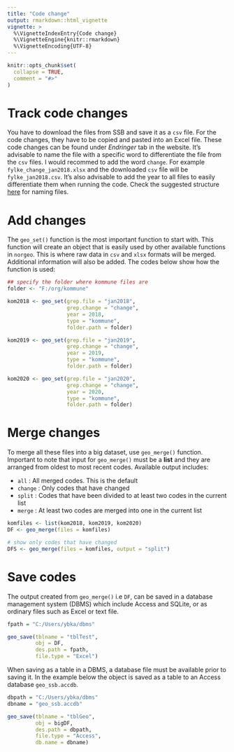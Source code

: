 ```yaml
---
title: "Code change"
output: rmarkdown::html_vignette
vignette: >
  %\VignetteIndexEntry{Code change}
  %\VignetteEngine{knitr::rmarkdown}
  %\VignetteEncoding{UTF-8}
---
```


```r
knitr::opts_chunk$set(
  collapse = TRUE,
  comment = "#>"
)
```


# Track code changes

You have to download the files from SSB and save it as a `csv` file. For the code changes, they have to be copied and pasted into an Excel file. These code changes can be found under *Endringer* tab in the website. It's advisable to name the file with a specific word to differentiate the file from the `csv` files. I would recommed to add the word `change`. For example `fylke_change_jan2018.xlsx` and the downloaded `csv` file will be `fylke_jan2018.csv`. It's also advisable to add the year to all files to easily differentiate them when running the code. Check the suggested structure [here](https://helseprofil.github.io/norgeo/#file-structure) for naming files.

# Add changes

The `geo_set()` function is the most important function to start with. This function will create an object that is easily used by other available functions in `norgeo`. This is where raw data in `csv` and `xlsx` formats will be merged. Additional information will also be added. The codes below show how the function is used:

```r
## specify the folder where kommune files are
folder <- "F:/org/kommune"

kom2018 <- geo_set(grep.file = "jan2018",
                   grep.change = "change",
                   year = 2018,
                   type = "kommune",
                   folder.path = folder)

kom2019 <- geo_set(grep.file = "jan2019",
                   grep.change = "change",
                   year = 2019,
                   type = "kommune",
                   folder.path = folder)

kom2020 <- geo_set(grep.file = "jan2020",
                   grep.change = "change",
                   year = 2020,
                   type = "kommune",
                   folder.path = folder)

```

# Merge changes

To merge all these files into a big dataset, use `geo_merge()` function. Important to note that input for `geo_merge()` must be a **list** and they are arranged from oldest to most recent codes. Available output includes:

  - `all`    : All merged codes. This is the default
  - `change` : Only codes that have changed
  - `split`  : Codes that have been divided to at least two codes in the current list
  - `merge`  : At least two codes are merged into one in the current list

```r

komfiles <- list(kom2018, kom2019, kom2020)
DF <- geo_merge(files = komfiles)

# show only codes that have changed
DFS <- geo_merge(files = komfiles, output = "split")

```


# Save codes

The output created from `geo_merge()` i.e `DF`, can be saved in a database management system (DBMS) which include Access and SQLite, or as ordinary files such as Excel or text file.

```r
fpath = "C:/Users/ybka/dbms"

geo_save(tblname = "tblTest",
         obj = DF,
         des.path = fpath,
         file.type = "Excel")
```

When saving as a table in a DBMS, a database file must be available prior to saving it. In the example below the object is saved as a table to an Access database `geo_ssb.accdb`.

```r
dbpath = "C:/Users/ybka/dbms"
dbname = "geo_ssb.accdb"

geo_save(tblname = "tblGeo",
         obj = bigDF,
         des.path = dbpath,
         file.type = "Access",
         db.name = dbname)
```
